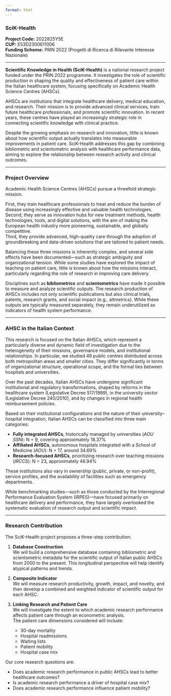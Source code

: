 ```yaml
---
format: html
---
```


### SciK-Health

**Project Code:** 2022825Y5E\
**CUP:** E53D2300611006\
**Funding Scheme:** PRIN 2022 (Progetti di Ricerca di Rilevante Interesse Nazionale)

------------------------------------------------------------------------

**Scientific Knowledge in Health (SciK-Health)** is a national research project funded under the PRIN 2022 programme. It investigates the role of scientific production in shaping the quality and effectiveness of patient care within the Italian healthcare system, focusing specifically on Academic Health Science Centres (AHSCs).

AHSCs are institutions that integrate healthcare delivery, medical education, and research. Their mission is to provide advanced clinical services, train future healthcare professionals, and promote scientific innovation. In recent years, these centres have played an increasingly strategic role in connecting scientific knowledge with clinical practice.

Despite the growing emphasis on research and innovation, little is known about how scientific output actually translates into measurable improvements in patient care. SciK-Health addresses this gap by combining bibliometric and scientometric analysis with healthcare performance data, aiming to explore the relationship between research activity and clinical outcomes.

------------------------------------------------------------------------

### Project Overview

Academic Health Science Centres (AHSCs) pursue a threefold strategic mission.

First, they train healthcare professionals to treat and reduce the burden of disease using increasingly effective and valuable health technologies.\
Second, they serve as innovation hubs for new treatment methods, health technologies, tools, and digital solutions, with the aim of making the European health industry more pioneering, sustainable, and globally competitive.\
Third, they provide advanced, high-quality care through the adoption of groundbreaking and data-driven solutions that are tailored to patient needs.

Balancing these three missions is inherently complex, and several side effects have been documented—such as strategic ambiguity and organizational tension. While some studies have explored the impact of teaching on patient care, little is known about how the missions interact, particularly regarding the role of research in improving care delivery.

Disciplines such as **bibliometrics** and **scientometrics** have made it possible to measure and analyze scientific outputs. The research production of AHSCs includes not only scientific publications but also clinical trials, patents, research grants, and social impact (e.g., altmetrics). While these outputs are typically measured separately, they remain underutilized as indicators of health system performance.

------------------------------------------------------------------------

### AHSC in the Italian Context

This research is focused on the Italian AHSCs, which represent a particularly diverse and dynamic field of investigation due to the heterogeneity of their missions, governance models, and institutional relationships. In particular, we studied 49 public centres distributed across both metropolitan areas and smaller cities. They differ significantly in terms of organizational structure, operational scope, and the formal ties between hospitals and universities.

Over the past decades, Italian AHSCs have undergone significant institutional and regulatory transformations, shaped by reforms in the healthcare system (Legislative Decree 517/1999), in the university sector (Legislative Decree 240/2010), and by changes in regional health reimbursement policies.

Based on their institutional configurations and the nature of their university–hospital integration, Italian AHSCs can be classified into three main categories:

- **Fully integrated AHSCs**, historically managed by universities (*AOU SSN*): N = 9, covering approximately 18.37%  
- **Affiliated AHSCs**, autonomous hospitals integrated with a School of Medicine (*AOU*): N = 17, around 34.69%  
- **Research-focused AHSCs**, prioritizing research over teaching missions (*IRCCS*): N = 23, approximately 46.94%

These institutions also vary in ownership (public, private, or non-profit), service profiles, and the availability of facilities such as emergency departments.

While benchmarking studies—such as those conducted by the Interregional Performance Evaluation System (IRPES)—have focused primarily on healthcare delivery and performance, they have largely overlooked the systematic evaluation of research output and scientific impact.


------------------------------------------------------------------------

### Research Contribution

The SciK-Health project proposes a three-step contribution:

1.  **Database Construction**\
    We will build a comprehensive database containing bibliometric and scientometric metadata for the scientific output of Italian public AHSCs from 2000 to the present. This longitudinal perspective will help identify atypical patterns and trends.

2.  **Composite Indicator**\
    We will measure research productivity, growth, impact, and novelty, and then develop a combined and weighted indicator of scientific output for each AHSC.

3.  **Linking Research and Patient Care**\
    We will investigate the extent to which academic research performance affects patient care through an econometric analysis.\
    The patient care dimensions considered will include:

    -   30-day mortality
    -   Hospital readmissions
    -   Waiting lists
    -   Patient mobility
    -   Hospital case mix

Our core research questions are:

-   Does academic research performance in public AHSCs lead to better healthcare outcomes?
-   Is academic research performance a driver of hospital case mix?
-   Does academic research performance influence patient mobility?
